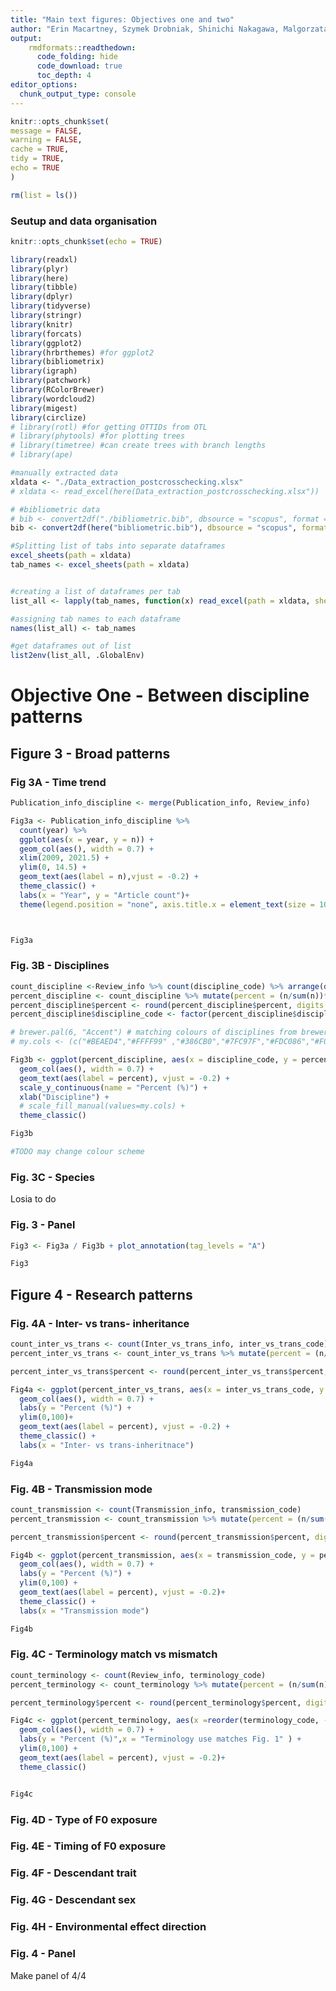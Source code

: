 ```yaml
---
title: "Main text figures: Objectives one and two"
author: "Erin Macartney, Szymek Drobniak, Shinichi Nakagawa, Malgorzata Lagisz"
output: 
    rmdformats::readthedown:
      code_folding: hide
      code_download: true
      toc_depth: 4
editor_options: 
  chunk_output_type: console
---
```


    
```r
knitr::opts_chunk$set(
message = FALSE,
warning = FALSE,
cache = TRUE, 
tidy = TRUE, 
echo = TRUE
)

rm(list = ls())
```

### Seutup and data organisation

```r

knitr::opts_chunk$set(echo = TRUE)

library(readxl)
library(plyr)
library(here)
library(tibble)
library(dplyr)
library(tidyverse)
library(stringr)
library(knitr)
library(forcats)
library(ggplot2)
library(hrbrthemes) #for ggplot2
library(bibliometrix)
library(igraph)
library(patchwork)
library(RColorBrewer)
library(wordcloud2)
library(migest)
library(circlize)
# library(rotl) #for getting OTTIDs from OTL
# library(phytools) #for plotting trees
# library(timetree) #can create trees with branch lengths
# library(ape)
```

``` r
#manually extracted data
xldata <- "./Data_extraction_postcrosschecking.xlsx"
# xldata <- read_excel(here(Data_extraction_postcrosschecking.xlsx"))

# #bibliometric data
# bib <- convert2df("./bibliometric.bib", dbsource = "scopus", format = "bibtex")
bib <- convert2df(here("bibliometric.bib"), dbsource = "scopus", format = "bibtex")
```


``` r
#Splitting list of tabs into separate dataframes
excel_sheets(path = xldata)
tab_names <- excel_sheets(path = xldata)


#creating a list of dataframes per tab
list_all <- lapply(tab_names, function(x) read_excel(path = xldata, sheet = x))

#assigning tab names to each dataframe
names(list_all) <- tab_names

#get dataframes out of list
list2env(list_all, .GlobalEnv)
```
# Objective One - Between discipline patterns 

## Figure 3 - Broad patterns {.tabset}

### Fig 3A - Time trend

``` r

Publication_info_discipline <- merge(Publication_info, Review_info)

Fig3a <- Publication_info_discipline %>% 
  count(year) %>%
  ggplot(aes(x = year, y = n)) +
  geom_col(aes(), width = 0.7) +
  xlim(2009, 2021.5) +
  ylim(0, 14.5) +
  geom_text(aes(label = n),vjust = -0.2) +
  theme_classic() +
  labs(x = "Year", y = "Article count")+
  theme(legend.position = "none", axis.title.x = element_text(size = 10))



Fig3a

```

### Fig. 3B - Disciplines

``` r

count_discipline <-Review_info %>% count(discipline_code) %>% arrange(desc(n)) 
percent_discipline <- count_discipline %>% mutate(percent = (n/sum(n))*100)
percent_discipline$percent <- round(percent_discipline$percent, digits = 0)
percent_discipline$discipline_code <- factor(percent_discipline$discipline_code, level = percent_discipline$discipline_code[order(percent_discipline$n, decreasing = TRUE)])

# brewer.pal(6, "Accent") # matching colours of disciplines from brewer used in other figs
# my.cols <- (c("#BEAED4","#FFFF99" ,"#386CB0","#7FC97F","#FDC086","#F0027F"))

Fig3b <- ggplot(percent_discipline, aes(x = discipline_code, y = percent)) + 
  geom_col(aes(), width = 0.7) + 
  geom_text(aes(label = percent), vjust = -0.2) +
  scale_y_continuous(name = "Percent (%)") +
  xlab("Discipline") + 
  # scale_fill_manual(values=my.cols) +
  theme_classic() 

Fig3b

#TODO may change colour scheme

```

### Fig. 3C - Species
Losia to do

### Fig. 3 - Panel

``` r
Fig3 <- Fig3a / Fig3b + plot_annotation(tag_levels = "A")

Fig3 
```

## Figure 4 - Research patterns {.tabset}

### Fig. 4A - Inter- vs trans- inheritance


``` r

count_inter_vs_trans <- count(Inter_vs_trans_info, inter_vs_trans_code)
percent_inter_vs_trans <- count_inter_vs_trans %>% mutate(percent = (n/sum(n))*100)

percent_inter_vs_trans$percent <- round(percent_inter_vs_trans$percent, digits = 0)

Fig4a <- ggplot(percent_inter_vs_trans, aes(x = inter_vs_trans_code, y = percent)) +
  geom_col(aes(), width = 0.7) +
  labs(y = "Percent (%)") +
  ylim(0,100)+
  geom_text(aes(label = percent), vjust = -0.2) +
  theme_classic() +
  labs(x = "Inter- vs trans-inheritnace")

Fig4a
```

### Fig. 4B - Transmission mode 

```r

count_transmission <- count(Transmission_info, transmission_code)
percent_transmission <- count_transmission %>% mutate(percent = (n/sum(n))*100)

percent_transmission$percent <- round(percent_transmission$percent, digits = 0)

Fig4b <- ggplot(percent_transmission, aes(x = transmission_code, y = percent)) + 
  geom_col(aes(), width = 0.7) +
  labs(y = "Percent (%)") +
  ylim(0,100) +
  geom_text(aes(label = percent), vjust = -0.2)+
  theme_classic() +
  labs(x = "Transmission mode")

Fig4b

```

### Fig. 4C - Terminology match vs mismatch
```r

count_terminology <- count(Review_info, terminology_code)
percent_terminology <- count_terminology %>% mutate(percent = (n/sum(n))*100)

percent_terminology$percent <- round(percent_terminology$percent, digits = 0)

Fig4c <- ggplot(percent_terminology, aes(x =reorder(terminology_code, -percent), y = percent)) + 
  geom_col(aes(), width = 0.7) + 
  labs(y = "Percent (%)",x = "Terminology use matches Fig. 1" ) +
  ylim(0,100) +
  geom_text(aes(label = percent), vjust = -0.2)+
  theme_classic()


Fig4c

```

### Fig. 4D - Type of F0 exposure

### Fig. 4E - Timing of F0 exposure

### Fig. 4F - Descendant trait

### Fig. 4G - Descendant sex

### Fig. 4H - Environmental effect direction 

### Fig. 4 - Panel 
Make panel of 4/4 